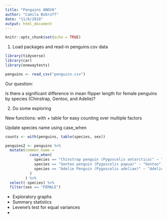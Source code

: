 ```yaml
---
title: "Penguins ANOVA"
author: "Camila Bobroff"
date: "11/6/2018"
output: html_document
---
```


```r
knitr::opts_chunk$set(echo = TRUE)
```

1. Load packages and read-in penguins.csv data

```r
library(tidyverse)
library(car)
library(onewaytests)

penguins <- read_csv("penguins.csv")

```

Our question:

Is there a significant difference in mean flipper length for female penguins by species (Chinstrap, Gentoo, and Adelie)?

2. Do some exploring 

New functions: with + table for easy counting over multiple factors

Update species name using case_when

```r

counts <- with(penguins, table(species, sex))

penguins2 <- penguins %>% 
  mutate(common_name = 
           case_when(
             species == "Chinstrap penguin (Pygoscelis antarctica)" ~ "Chinstrap",
             species == "Gentoo penguin (Pygoscelis papua)" ~ "Gentoo",
             species == "Adelie Penguin (Pygoscelis adeliae)" ~ "Adelie"
           )
         ) %>% 
  select(-species) %>% 
  filter(sex == "FEMALE")

```

- Exploratory graphs
- Summary statistics
- Levene's test for equal variances
-
